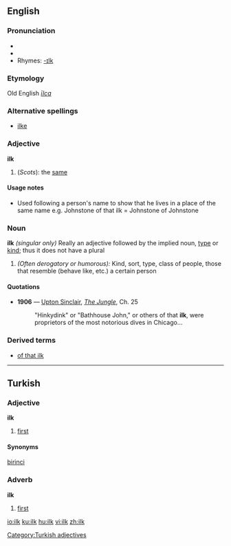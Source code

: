 ==English==

===Pronunciation===
*{{IPA|/ɪlk/}}
*{{audio|en-us-ilk.ogg|Audio (US)}}
*Rhymes: [[Rhymes:English:-ɪlk|-ɪlk]]
===Etymology===
Old English ''[[īlca]]''
===Alternative spellings===
* [[ilke]]

===Adjective===
'''ilk'''
#(''Scots''): the [[same]]

====Usage notes====
* Used following a person's name to show that he lives in a place of the same name e.g. Johnstone of that ilk = Johnstone of Johnstone

===Noun===
'''ilk''' ''(singular only)''
Really an adjective followed by the implied noun, [[type]] or [[kind]]; thus it does not have a plural
# ''(Often derogatory or humorous):'' Kind, sort, type, class of people, those that resemble (behave like, etc.) a certain person

====Quotations====
*'''1906''' — [[w:Upton Sinclair|Upton Sinclair]], ''[[s:The Jungle|The Jungle]]'', Ch. 25
*:"Hinkydink" or "Bathhouse John," or others of that '''ilk''', were proprietors of the most notorious dives in Chicago...

===Derived terms===
*[[of that ilk]]

----

==Turkish==
===Adjective===
'''ilk'''

#[[first]]

====Synonyms====
[[birinci]]
===Adverb===
'''ilk'''
#[[first]]

[[Category:Turkish adjectives]]

[[io:ilk]]
[[ku:ilk]]
[[hu:ilk]]
[[vi:ilk]]
[[zh:ilk]]